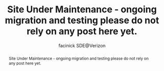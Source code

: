 ---
title: 'Site Under Maintenance - ongoing migration and testing please do not rely on any post here yet.'
abstract: "Site Under Maintenance - ongoing migration and testing please do not rely on any post here yet."
publishedOn: '2024-08-01T08:00:00-0800'
author: 'facinick SDE@Verizon'
category: 'Notice'
---